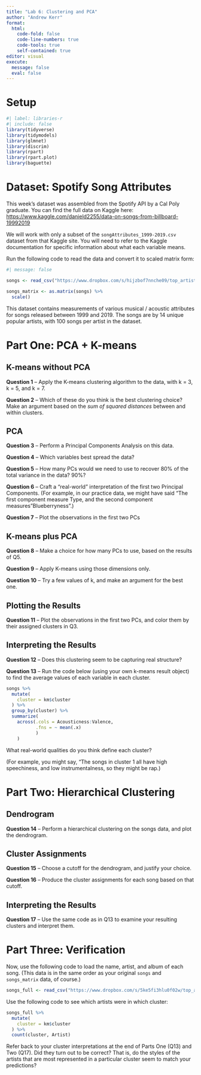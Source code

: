 ```yaml
---
title: "Lab 6: Clustering and PCA"
author: "Andrew Kerr"
format: 
  html:
    code-fold: false
    code-line-numbers: true
    code-tools: true
    self-contained: true
editor: visual
execute:
  message: false
  eval: false
---
```


# Setup

```r
#| label: libraries-r
#| include: false
library(tidyverse)
library(tidymodels)
library(glmnet)
library(discrim)
library(rpart)
library(rpart.plot)
library(baguette)
```

# Dataset: Spotify Song Attributes

This week's dataset was assembled from the Spotify API by a Cal Poly graduate. You can find the full data on Kaggle here: <https://www.kaggle.com/danield2255/data-on-songs-from-billboard-19992019>

We will work with only a subset of the `songAttributes_1999-2019.csv` dataset from that Kaggle site. You will need to refer to the Kaggle documentation for specific information about what each variable means.

Run the following code to read the data and convert it to scaled matrix form:

```r
#| message: false

songs <- read_csv("https://www.dropbox.com/s/hijzbof7nnche09/top_artists_spotify-no_labels.csv?dl=1")

songs_matrix <- as.matrix(songs) %>% 
  scale()
```

This dataset contains measurements of various musical / acoustic attributes for songs released between 1999 and 2019. The songs are by 14 unique popular artists, with 100 songs per artist in the dataset.

# Part One: PCA + K-means

## K-means without PCA

**Question 1** -- Apply the K-means clustering algorithm to the data, with k = 3, k = 5, and k = 7.

**Question 2** -- Which of these do you think is the best clustering choice? Make an argument based on the *sum of squared distances* between and within clusters.

## PCA

**Question 3** -- Perform a Principal Components Analysis on this data.

**Question 4** -- Which variables best spread the data?

**Question 5** -- How many PCs would we need to use to recover 80% of the total variance in the data? 90%?

**Question 6** -- Craft a "real-world" interpretation of the first two Principal Components. (For example, in our practice data, we might have said "The first component measure Type, and the second component measures"Blueberryness".)

**Question 7** -- Plot the observations in the first two PCs

## K-means plus PCA

**Question 8** -- Make a choice for how many PCs to use, based on the results of Q5.

**Question 9** -- Apply K-means using those dimensions only.

**Question 10** -- Try a few values of k, and make an argument for the best one.

## Plotting the Results

**Question 11** -- Plot the observations in the first two PCs, and color them by their assigned clusters in Q3.

## Interpreting the Results

**Question 12** -- Does this clustering seem to be capturing real structure?

**Question 13** -- Run the code below (using your own k-means result object) to find the average values of each variable in each cluster.

```r
songs %>%
  mutate(
    cluster = km$cluster
  ) %>%
  group_by(cluster) %>%
  summarize(
    across(.cols = Acousticness:Valence, 
           .fns = ~ mean(.x)
           )
    )
```

What real-world qualities do you think define each cluster?

(For example, you might say, "The songs in cluster 1 all have high speechiness, and low instrumentalness, so they might be rap.)

# Part Two: Hierarchical Clustering

## Dendrogram

**Question 14** -- Perform a hierarchical clustering on the songs data, and plot the dendrogram.

## Cluster Assignments

**Question 15** -- Choose a cutoff for the dendrogram, and justify your choice.

**Question 16** -- Produce the cluster assignments for each song based on that cutoff.

## Interpreting the Results

**Question 17** -- Use the same code as in Q13 to examine your resulting clusters and interpret them.

# Part Three: Verification

Now, use the following code to load the name, artist, and album of each song. (This data is in the same order as your original `songs` and `songs_matrix` data, of course.)

```r
songs_full <- read_csv("https://www.dropbox.com/s/5ke5fi3hlu0f02w/top_artists_spotify.csv?dl=1")
```

Use the following code to see which artists were in which cluster:

```r
songs_full %>%
  mutate(
    cluster = km$cluster
  ) %>%
  count(cluster, Artist)
```

Refer back to your cluster interpretations at the end of Parts One (Q13) and Two (Q17). Did they turn out to be correct? That is, do the styles of the artists that are most represented in a particular cluster seem to match your predictions?
